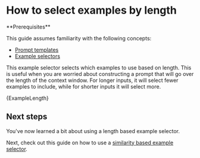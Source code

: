 # How to select examples by length

<Info>
**Prerequisites**


This guide assumes familiarity with the following concepts:

- [Prompt templates](/oss/concepts/prompt_templates)
- [Example selectors](/oss/how-to/example_selectors)

</Info>

This example selector selects which examples to use based on length.
This is useful when you are worried about constructing a prompt that will go over the length of the context window.
For longer inputs, it will select fewer examples to include, while for shorter inputs it will select more.


<CodeBlock language="typescript">{ExampleLength}</CodeBlock>

## Next steps

You've now learned a bit about using a length based example selector.

Next, check out this guide on how to use a [similarity based example selector](/oss/how-to/example_selectors_similarity).
